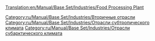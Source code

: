 [[Translation:en/Manual/Base Set/Industries/Food Processing Plant]]
{{ru/Необходимо сделать|поправить ссылки после перевода соответствующих страниц}}

{{ru/Manual/Base Set/Industries/Промышленность| Изображение=en/Manual/Base Set/Industries/Foodprocplant.png
| имя=Пищевая фабрика
| Климат=[[ru/Manual/Климат#subarkticheskii|Субарктический]], [[ru/Manual/Климат#subtropicheskii|Субтропический]].
| Принимает=[[ru/Manual/Base Set/Cargos/Скот|Скот]], [[ru/Manual/Base Set/Cargos/Пшеница|Пшеница]] (только субарктический). [[ru/Manual/Base Set/Cargos/Фрукты|Фрукты]], [[ru/Manual/Base Set/Cargos/Кукуруза|Кукуруза]] (только субтропический)
| Производит=[[ru/Manual/Base Set/Cargos/Еда|Еда]]
| Примечания=Не представлен в других [[ru/Manual/Климат|климатах]]. В субарктическом климате еда нужна для роста городов, находящихся выше уровня снега. В субтропическом климате еда и вода нужны для роста городов, находящихся в пустыне.
}}

[[Category:ru/Manual/Base Set/Industries/Вторичные отрасли]]
[[Category:ru/Manual/Base Set/Industries/Отрасли субтропического климата]]
[[Category:ru/Manual/Base Set/Industries/Отрасли субарктического климата]]